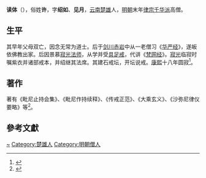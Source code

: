 '''读体'''（{{bd|1601年||1679年|catIdx=D讀}}），俗姓'''许'''，字'''绍如'''、'''见月'''，[[云南|云南]][[楚雄府|楚雄]]人，[[明朝|明朝]]末年[[律宗|律宗]][[千华派|千华派]]高僧。

== 生平 ==
其早年父母双亡，因念无常为道士。后于[[剑川|剑川]][[赤岩|赤岩]]中从一老僧习《[[华严经|华严经]]》，遂皈依佛教出家。后因景慕[[寂光法师|寂光法师]]，从学并受[[具足戒|具足戒]]，代讲《[[菩薩戒經|梵网经]]》。[[寂光|寂光]]临寂时嘱紫衣并诸部戒本，并绍继其法席。其建石戒坛，开坛说戒。[[康熙|康熙]]十八年圆寂<ref>{{Cite web |url=http://99hf.com/hfgs/hfgs04/200806/860.html |title=读体见月大师──律宗千华派二祖 |accessdate=2010-01-06 |archive-date=2016-03-04 |archive-url=https://web.archive.org/web/20160304141115/http://99hf.com/hfgs/hfgs04/200806/860.html |dead-url=yes }}</ref>。

== 著作 ==
著有《毗尼止持会集》、《毗尼作持续释》、《传戒正范》、《大乘玄义》、《沙弥尼律仪要略》等<ref>{{Cite web |url=http://www.foz.cn/Article/zsdd/zushi/biqiu/Article_537.html |title=中兴律宗的释读体 |access-date=2010-01-06 |archive-date=2009-08-14 |archive-url=https://web.archive.org/web/20090814163955/http://www.foz.cn/Article/zsdd/zushi/biqiu/Article_537.html |dead-url=no }}</ref>。

== 參考文獻 ==
{{reflist}}

{{佛教人物小作品}}

{{Authority control}}
{{DEFAULTSORT:Du}}
[[Category:许姓|~]]
[[Category:楚雄人|Category:楚雄人]]
[[Category:明朝僧人|Category:明朝僧人]]